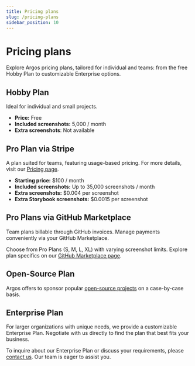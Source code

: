 ```yaml
---
title: Pricing plans
slug: /pricing-plans
sidebar_position: 10
---
```


# Pricing plans

Explore Argos pricing plans, tailored for individual and teams: from the free Hobby Plan to customizable Enterprise options.

## Hobby Plan

Ideal for individual and small projects.

- **Price:** Free
- **Included screenshots:** 5,000 / month
- **Extra screenshots**: Not available

## Pro Plan via Stripe

A plan suited for teams, featuring usage-based pricing. For more details, visit our [Pricing page](https://argos-ci.com/pricing).

- **Starting price:** $100 / month
- **Included screenshots:** Up to 35,000 screenshots / month
- **Extra screenshots:** $0.004 per screenshot
- **Extra Storybook screenshots:** $0.0015 per screenshot

## Pro Plans via GitHub Marketplace

Team plans billable through GitHub invoices. Manage payments conveniently via your GitHub Marketplace.

Choose from Pro Plans (S, M, L, XL) with varying screenshot limits. Explore plan specifics on our [GitHub Marketplace page](https://github.com/marketplace/argos-ci).

## Open-Source Plan

Argos offers to sponsor popular [open-source projects](/open-source) on a case-by-case basis.

## Enterprise Plan

For larger organizations with unique needs, we provide a customizable Enterprise Plan. Negotiate with us directly to find the plan that best fits your business.

To inquire about our Enterprise Plan or discuss your requirements, please [contact us](mailto:contact@argos-ci.com). Our team is eager to assist you.
